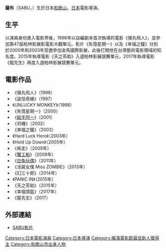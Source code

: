 '''薩布'''（SABU，{{bd|1964年|11月18日|catIdx=SABU}}）生於日本[[和歌山|和歌山]]，[[日本|日本]]電影導演。

==生平==
以演員身份進入電影界後，1996年以自編劇本首次執導的電影《彈丸飛人》，並參加第47屆柏林影展影電影大觀單元。影片《失憶星期一》以及《幸福之鐘》分別於2000年和2003年受邀參加金馬國際影展，此後打開他在台灣藝術電影領域的知名度。2015年執導電影《天之茶助》入選柏林影展競賽單元，2017年執導電影《龍先生》再度入選柏林影展競賽單元。

==電影作品==
*《彈丸飛人》（1996）
*《盜信奇緣》（1997）
*《UNLUCKY MONKEY》（1998）
*《失憶星期一》（2000）
*《[[殺手阿一_(電影)|殺手阿一]]》（2001）
*《司機》（2002）
*《幸福之鐘》（2003）
*《Hard Luck Hero》（2003年）
*《Hold Up Down》（2005年）
*《疾走》（2005年）
*《[[蟹工船|蟹工船]]》（2009年）
*《[[白兔玩偶|白兔玩偶]]》（2011年）
*《活屍女僕 Miss ZOMBIE》（2013年）
*《幻三十郎》（2014年）
*《PANIC IN》（2015年）
*《天之茶助》（2015年）
*《幸福頭盔》（2017年）
*《龍先生》（2017）

==外部連結==
*[https://web.archive.org/web/20110715222143/http://www.sabu-film.com/ SABU影片]

{{Authority control}}
{{Japan-enter-bio-stub}}
{{DEFAULTSORT:SABU}}

[[Category:日本電影演員|Category:日本電影演員]]
[[Category:日本導演|Category:日本導演]]
[[Category:橫濱電影節最佳新人獎得主|Category:橫濱電影節最佳新人獎得主]]
[[Category:和歌山市出身人物|Category:和歌山市出身人物]]